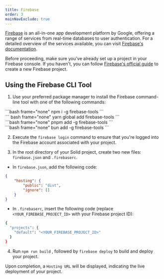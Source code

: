 ```yaml
---
title: Firebase
order: 3
mainNavExclude: true
---
```



[Firebase](https://firebase.google.com/) is an all-in-one app development platform by Google, offering a range of services from real-time databases to user authentication. For a detailed overview of the services available, you can visit [Firebase's documentation](https://firebase.google.com/docs).

Before proceeding, make sure you've already set up a project in your Firebase console. If you haven't, you can follow [Firebase's official guide](https://firebase.google.com/docs/projects/learn-more#creating-cloud-projects) to create a new Firebase project.

## Using the Firebase CLI Tool

1. Use your preferred package manager to install the Firebase command-line tool with one of the following commands:

<TabsCodeBlocks>
<div id="npm">
```bash frame="none"
npm i -g firebase-tools
```
</div>

<div id="yarn">``` bash frame="none" yarn global add firebase-tools ```</div>

<div id="pnpm">```bash frame="none" pnpm add -g firebase-tools ```</div>

<div id="bun">
```bash frame="none"
bun add -g firebase-tools
```
</div>
</TabsCodeBlocks>

2. Execute the `firebase login` command to ensure that you're logged into the Firebase account associated with your project.

3. In the root directory of your Solid project, create two new files: `firebase.json` and `.firebaserc`.

- In `firebase.json`, add the following code:

```json
{
	"hosting": {
		"public": "dist",
		"ignore": []
	}
}
```

- In `.firebaserc`, insert the following code (replace `<YOUR_FIREBASE_PROJECT_ID>` with your Firebase project ID):

```bash frame="none"
{
  "projects": {
    "default": "<YOUR_FIREBASE_PROJECT_ID>"
  }
}
```

4. Run `npm run build` , followed by `firebase deploy` to build and deploy your project.

Upon completion, a `Hosting URL` will be displayed, indicating the live deployment of your project.

<EraserLink
	href="https://app.eraser.io/workspace/w9y9PNVjwSqDCEPNTEoe?elements=YncoDoKDPPVyet1EOrsa_w"
	preview="https://app.eraser.io/workspace/w9y9PNVjwSqDCEPNTEoe/preview?elements=YncoDoKDPPVyet1EOrsa_w&type=embed"
/>
